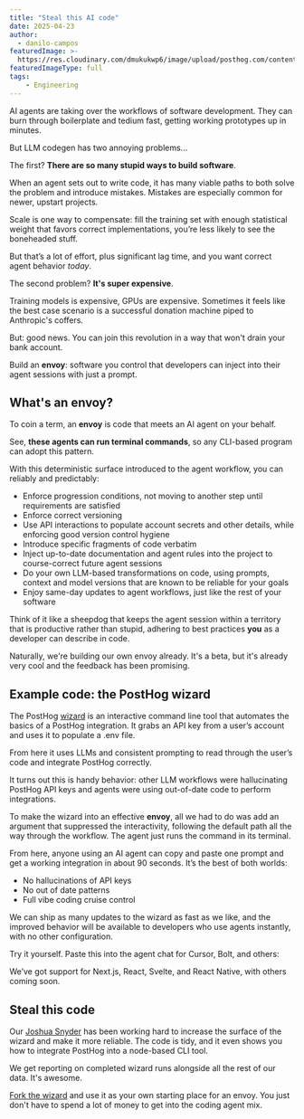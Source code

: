```yaml
---
title: "Steal this AI code"
date: 2025-04-23
author:
  - danilo-campos
featuredImage: >-
  https://res.cloudinary.com/dmukukwp6/image/upload/posthog.com/contents/images/blog/posthog-engineering-blog.png
featuredImageType: full
tags:
    - Engineering
---
```



AI agents are taking over the workflows of software development. They can burn through boilerplate and tedium fast, getting working prototypes up in minutes.

But LLM codegen has two annoying problems...

The first? **There are so many stupid ways to build software**.

When an agent sets out to write code, it has many viable paths to both solve the problem and introduce mistakes. Mistakes are especially common for newer, upstart projects.

Scale is one way to compensate: fill the training set with enough statistical weight that favors correct implementations, you’re less likely to see the boneheaded stuff.

But that’s a lot of effort, plus significant lag time, and you want correct agent behavior *today*.

The second problem? **It's super expensive**.

Training models is expensive, GPUs are expensive. Sometimes it feels like the best case scenario is a successful donation machine piped to Anthropic's coffers.

But: good news. You can join this revolution in a way that won't drain your bank account.

Build an **envoy**: software you control that developers can inject into their agent sessions with just a prompt.

## What's an envoy?

To coin a term, an **envoy** is code that meets an AI agent on your behalf.

See, **these agents can run terminal commands**, so any CLI-based program can adopt this pattern.

With this deterministic surface introduced to the agent workflow, you can reliably and predictably:

- Enforce progression conditions, not moving to another step until requirements are satisfied  
- Enforce correct versioning
- Use API interactions to populate account secrets and other details, while enforcing good version control hygiene  
- Introduce specific fragments of code verbatim
- Inject up-to-date documentation and agent rules into the project to course-correct future agent sessions  
- Do your own LLM-based transformations on code, using prompts, context and model versions that are known to be reliable for your goals
- Enjoy same-day updates to agent workflows, just like the rest of your software

Think of it like a sheepdog that keeps the agent session within a territory that is productive rather than stupid, adhering to best practices **you** as a developer can describe in code.

Naturally, we're building our own envoy already. It's a beta, but it's already very cool and the feedback has been promising.

## Example code: the PostHog wizard

The PostHog [wizard](https://github.com/PostHog/wizard/tree/main) is an interactive command line tool that automates the basics of a PostHog integration. It grabs an API key from a user’s account and uses it to populate a .env file.

From here it uses LLMs and consistent prompting to read through the user’s code and integrate PostHog correctly.

It turns out this is handy behavior: other LLM workflows were hallucinating PostHog API keys and agents were using out-of-date code to perform integrations.

To make the wizard into an effective **envoy**, all we had to do was add an argument that suppressed the interactivity, following the default path all the way through the workflow. The agent just runs the command in its terminal.

From here, anyone using an AI agent can copy and paste one prompt and get a working integration in about 90 seconds. It’s the best of both worlds:

- No hallucinations of API keys  
- No out of date patterns  
- Full vibe coding cruise control

We can ship as many updates to the wizard as fast as we like, and the improved behavior will be available to developers who use agents instantly, with no other configuration.

Try it yourself. Paste this into the agent chat for Cursor, Bolt, and others:

<Prompt />

We’ve got support for Next.js, React, Svelte, and React Native, with others coming soon.

## Steal this code

Our [Joshua Snyder](https://posthog.com/community/profiles/32497) has been working hard to increase the surface of the wizard and make it more reliable. The code is tidy, and it even shows you how to integrate PostHog into a node-based CLI tool.

We get reporting on completed wizard runs alongside all the rest of our data. It's awesome.

[Fork the wizard](https://github.com/PostHog/wizard/tree/main) and use it as your own starting place for an envoy. You just don't have to spend a lot of money to get into the coding agent mix. 